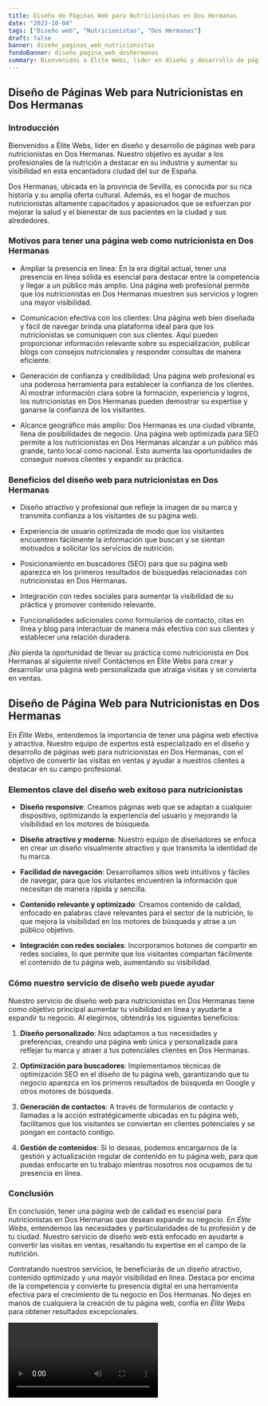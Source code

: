 ```yaml
---
title: Diseño de Páginas Web para Nutricionistas en Dos Hermanas
date: "2023-10-04"
tags: ["Diseño web", "Nutricionistas", "Dos Hermanas"]
draft: false
banner: diseño_paginas_web_nutricionistas
fondoBanner: diseño_pagina_web_doshermanas
summary: Bienvenidos a Élite Webs, líder en diseño y desarrollo de páginas web para nutricionistas en Dos Hermanas. Nuestro objetivo es ayudar a los profesionales de la nutrición a destacar en su industria y aumentar su visibilidad en esta encantadora ciudad del sur de España.
---
```



## Diseño de Páginas Web para Nutricionistas en Dos Hermanas

### Introducción

Bienvenidos a Élite Webs, líder en diseño y desarrollo de páginas web para nutricionistas en Dos Hermanas. Nuestro objetivo es ayudar a los profesionales de la nutrición a destacar en su industria y aumentar su visibilidad en esta encantadora ciudad del sur de España.

Dos Hermanas, ubicada en la provincia de Sevilla, es conocida por su rica historia y su amplia oferta cultural. Además, es el hogar de muchos nutricionistas altamente capacitados y apasionados que se esfuerzan por mejorar la salud y el bienestar de sus pacientes en la ciudad y sus alrededores.

### Motivos para tener una página web como nutricionista en Dos Hermanas

- Ampliar la presencia en línea: En la era digital actual, tener una presencia en línea sólida es esencial para destacar entre la competencia y llegar a un público más amplio. Una página web profesional permite que los nutricionistas en Dos Hermanas muestren sus servicios y logren una mayor visibilidad.

- Comunicación efectiva con los clientes: Una página web bien diseñada y fácil de navegar brinda una plataforma ideal para que los nutricionistas se comuniquen con sus clientes. Aquí pueden proporcionar información relevante sobre su especialización, publicar blogs con consejos nutricionales y responder consultas de manera eficiente.

- Generación de confianza y credibilidad: Una página web profesional es una poderosa herramienta para establecer la confianza de los clientes. Al mostrar información clara sobre la formación, experiencia y logros, los nutricionistas en Dos Hermanas pueden demostrar su expertise y ganarse la confianza de los visitantes.

- Alcance geográfico más amplio: Dos Hermanas es una ciudad vibrante, llena de posibilidades de negocio. Una página web optimizada para SEO permite a los nutricionistas en Dos Hermanas alcanzar a un público más grande, tanto local como nacional. Esto aumenta las oportunidades de conseguir nuevos clientes y expandir su práctica.

### Beneficios del diseño web para nutricionistas en Dos Hermanas

- Diseño atractivo y profesional que refleje la imagen de su marca y transmita confianza a los visitantes de su página web.

- Experiencia de usuario optimizada de modo que los visitantes encuentren fácilmente la información que buscan y se sientan motivados a solicitar los servicios de nutrición.

- Posicionamiento en buscadores (SEO) para que su página web aparezca en los primeros resultados de búsquedas relacionadas con nutricionistas en Dos Hermanas.

- Integración con redes sociales para aumentar la visibilidad de su práctica y promover contenido relevante.

- Funcionalidades adicionales como formularios de contacto, citas en línea y blog para interactuar de manera más efectiva con sus clientes y establecer una relación duradera.

¡No pierda la oportunidad de llevar su práctica como nutricionista en Dos Hermanas al siguiente nivel! Contáctenos en Élite Webs para crear y desarrollar una página web personalizada que atraiga visitas y se convierta en ventas.

<GifSeo />

<Cta />

## Diseño de Página Web para Nutricionistas en Dos Hermanas

En _Élite Webs_, entendemos la importancia de tener una página web efectiva y atractiva. Nuestro equipo de expertos está especializado en el diseño y desarrollo de páginas web para nutricionistas en Dos Hermanas, con el objetivo de convertir las visitas en ventas y ayudar a nuestros clientes a destacar en su campo profesional.

### Elementos clave del diseño web exitoso para nutricionistas

- **Diseño responsive**: Creamos páginas web que se adaptan a cualquier dispositivo, optimizando la experiencia del usuario y mejorando la visibilidad en los motores de búsqueda.

- **Diseño atractivo y moderno**: Nuestro equipo de diseñadores se enfoca en crear un diseño visualmente atractivo y que transmita la identidad de tu marca.

- **Facilidad de navegación**: Desarrollamos sitios web intuitivos y fáciles de navegar, para que los visitantes encuentren la información que necesitan de manera rápida y sencilla.

- **Contenido relevante y optimizado**: Creamos contenido de calidad, enfocado en palabras clave relevantes para el sector de la nutrición, lo que mejora la visibilidad en los motores de búsqueda y atrae a un público objetivo.

- **Integración con redes sociales**: Incorporamos botones de compartir en redes sociales, lo que permite que los visitantes compartan fácilmente el contenido de tu página web, aumentando su visibilidad.

### Cómo nuestro servicio de diseño web puede ayudar

Nuestro servicio de diseño web para nutricionistas en Dos Hermanas tiene como objetivo principal aumentar tu visibilidad en línea y ayudarte a expandir tu negocio. Al elegirnos, obtendrás los siguientes beneficios:

1. **Diseño personalizado**: Nos adaptamos a tus necesidades y preferencias, creando una página web única y personalizada para reflejar tu marca y atraer a tus potenciales clientes en Dos Hermanas.

2. **Optimización para buscadores**: Implementamos técnicas de optimización SEO en el diseño de tu página web, garantizando que tu negocio aparezca en los primeros resultados de búsqueda en Google y otros motores de búsqueda.

3. **Generación de contactos**: A través de formularios de contacto y llamadas a la acción estratégicamente ubicadas en tu página web, facilitamos que los visitantes se conviertan en clientes potenciales y se pongan en contacto contigo.

4. **Gestión de contenidos**: Si lo deseas, podemos encargarnos de la gestión y actualización regular de contenido en tu página web, para que puedas enfocarte en tu trabajo mientras nosotros nos ocupamos de tu presencia en línea.

### Conclusión

En conclusión, tener una página web de calidad es esencial para nutricionistas en Dos Hermanas que desean expandir su negocio. En _Élite Webs_, entendemos las necesidades y particularidades de tu profesión y de tu ciudad. Nuestro servicio de diseño web está enfocado en ayudarte a convertir las visitas en ventas, resaltando tu expertise en el campo de la nutrición.

Contratando nuestros servicios, te beneficiarás de un diseño atractivo, contenido optimizado y una mayor visibilidad en línea. Destaca por encima de la competencia y convierte tu presencia digital en una herramienta efectiva para el crecimiento de tu negocio en Dos Hermanas. No dejes en manos de cualquiera la creación de tu página web, confía en _Élite Webs_ para obtener resultados excepcionales.

<Video />

<CtaBot job="Nutricionistas" city="Dos Hermanas" />

<Gmaps query="Dos Hermanas+españa+maps" />
